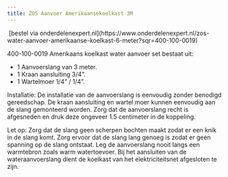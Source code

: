 ```yaml
---
title: ZOS Aanvoer Amerikaansekoelkast 3M
---
```



<Image src={imageProduct} width={imageProduct.width} alt="" />
[bestel via onderdelenexpert.nl](https://www.onderdelenexpert.nl/zos-water-aanvoer-amerikaanse-koelkast-6-meter?sqr=400-100-0019)

400-100-0019
Amerikaans koelkast water aanvoer set bestaat uit:

- 1 Aanvoerslang van 3 meter.
- 1 Kraan aansluiting 3/4”.
- 1 Wartelmoer 1/4” / 1/4”.

Installatie:
De installatie van de aanvoerslang is eenvoudig zonder benodigd gereedschap.
De kraan aansluiting en wartel moer kunnen eenvoudig aan de slang gemonteerd worden. Zorg dat de aanvoerslang recht is afgesneden en druk deze ongeveer
1.5 centimeter in de koppeling.

Let op:
Zorg dat de slang geen scherpen bochten maakt zodat er een knik in de slang komt.
Zorg ervoor dat de slang lang genoeg is zodat er geen spanning op de slang ontstaat. Leg de aanvoerslang nooit langs een warmtebron zoals warm watertoevoer.
Bij het aansluiten van de wateraanvoerslang dient de koelkast van het elektriciteitsnet afgesloten te zijn.

